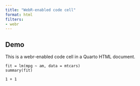 ```yaml
---
title: "WebR-enabled code cell"
format: html
filters:
- webr
---
```


## Demo

This is a webr-enabled code cell in a Quarto HTML document.

```webr
fit = lm(mpg ~ am, data = mtcars)
summary(fit)
```

```webr
1 + 1 
```
